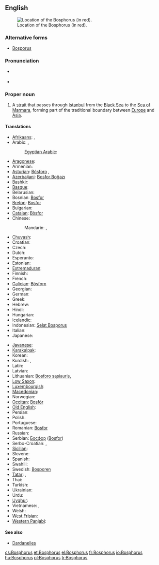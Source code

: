 ==English==
{{wikipedia|Bosporus}}
[[File:Turkish Strait disambig.svg|thumb|Location of the Bosphorus (in red).]]

===Alternative forms===
* [[Bosporus]]

===Pronunciation===
* {{a|UK}} {{IPA|/ˈbɒs.fəɹ.əs/|/ˈbɒs.pəɹ.əs/}}
* {{a|US}} {{IPA|/ˈbɑs.fɚ.əs/|/ˈbɑs.pɚ.əs/}}

===Proper noun===
{{en-proper noun|sg=the Bosphorus}}

# A [[strait]] that passes through [[Istanbul]] from the [[Black Sea]] to the [[Sea of Marmara]], forming part of the traditional boundary between [[Europe]] and [[Asia]].

====Translations====
{{trans-top|A strait that passes through Istanbul}}
* [[Afrikaans]]: {{t|af|Bosporus}}, {{t|af|Istanboel-straat}}
* Arabic: {{t|ar|مضيق بوسفور|m|tr=maDiiq búsfur|sc=Arab}}, {{t|ar|البوسفور|m|tr=al-búsfur|sc=Arab}}
*: [[Egyptian Arabic]]: {{tø|arz|البوسفور|sc=Arab}}
* [[Aragonese]]: {{t|an|Bosforo}}
* Armenian: {{t-|hy|Բոսֆոր|tr=Bosfor}}
* [[Asturian]]: [[Bósforo]] {{m}}, {{t|ast|Bósforo}}
* [[Azerbaijani]]: [[Bosfor Boğazı]]
* [[Bashkir]]: {{tø|ba|Босфор|tr=Bosfór|sc=Cyrl}}
* [[Basque]]: {{t|eu|Bosforo itsasartea}}
* Belarusian: {{t|be|Басфор|m|tr=Basfór|sc=Cyrl}}
* Bosnian: [[Bosfor]] {{m}}
* [[Breton]]: [[Bosfor]]
* Bulgarian: {{t|bg|Босфор|m|tr=Bosfor|sc=Cyrl}}
* [[Catalan]]: [[Bòsfor]] {{m}}
* Chinese:
*: Mandarin: {{t|zh|博斯普魯斯海峽|sc=Hani}}, {{t|zh|博斯普鲁斯海峡|tr=Bósīpǔlǔsī hǎixiá|sc=Hani}}
* [[Chuvash]]: {{tø|cv|Босфор|sc=Cyrl}}
* Croatian: {{t-|hr|Bospor|m}}
* Czech: {{t-|cs|Bospor|m}}
* Dutch: {{t|nl|Bosporus}}
* Esperanto: {{t-|eo|Bosporo|xs=Esperanto}}
* Estonian: {{t|et|Bosporus}}
* [[Extremaduran]]: {{tø|ext|Bósforu}}
* Finnish: {{t+|fi|Bosporinsalmi}}
* French: {{t+|fr|Bosphore|m}}
* [[Galician]]: [[Bósforo]] {{m}}
* Georgian: {{t|ka|ბოსფორი|tr=bosp‘ori}}
* German: {{t|de|Bosporus|m}}
* Greek: {{t-|el|Βόσπορος|m|tr=Vósporos}}
* Hebrew: {{t-|he|בוספורוס|m|alt=בּוֹסְפּוֹרוּס|tr=bosporus}}
* Hindi: {{t-|hi|बोस्पोरुस जलसन्धि|tr=bosporus jalsandhi|sc=Deva}}
* Hungarian: {{t+|hu|Boszporusz}}
* Icelandic: {{t-|is|Bosporussund}}
* Indonesian: [[Selat Bosporus]]
* Italian: {{t-|it|Bosforo|m}}
* Japanese: {{t|ja|ボスフォラス海峡|tr=Bosuporasu kaikyō|sc=Jpan}}
{{trans-mid}}
* [[Javanese]]: {{t|jv|Selat Bosporus}}
* [[Karakalpak]]: {{tø|kaa|Bosfor}}
* Korean: {{t|ko|보스포루스 해협|tr=Boseuporuseu haehyeop|sc=Kore}}
* Kurdish: {{t|ku|Tengava Stenbolê}}, {{t|ku|Bosfor}}
* Latin: {{t|la|Bosporus}}
* Latvian: {{t|lv|Bosfors}}
* Lithuanian: [[Bosforo sąsiauris]], {{t|lt|Bosforas}}
* [[Low Saxon]]: {{t|nds|Bosporus}}
* [[Luxembourgish]]: {{t|lb|Bosporus}}
* [[Macedonian]]: {{t|mk|Босфор|m|tr=Bósfor}}
* Norwegian: {{t|no|Bosporos}}
* [[Occitan]]: [[Bosfòr]] {{m}}
* [[Old English]]: {{t|ang|Bosporos}}
* Persian: {{t|fa|تنگه بسفر|tr=tanga Bosfor|sc=fa-Arab}}
* Polish: {{t+|pl|Bosfor|m}}
* Portuguese: {{t|pt|Bósforo|m}}
* Romanian: [[Bosfor]]
* Russian: {{t|ru|Босфор|m|tr=Bosfór|sc=Cyrl}}
* Serbian: [[Босфор]] ([[Bosfor]]) {{m}}
* Serbo-Croatian: {{t|sh|Bosfor|m}}, {{t|sh|Босфор|m}}
* [[Sicilian]]: {{t|scn|Bosfuru}}
* Slovene: {{t+|sl|Bospor|m}}
* Spanish: {{t|es|Bósforo|m}}
* Swahili: {{t|sw|Bosporus}}
* Swedish: [[Bosporen]]
* [[Tatar]]: {{t|tt|Босфор бугазы|tr=Bosfor bugazy|sc=Cyrl}}, {{t|tt|Истанбул бугазы|tr=Istanbul bugazy|sc=Cyrl}}
* Thai: {{t|th|ช่องแคบบอสฟอรัส|sc=Thai}}
* Turkish: {{t+|tr|İstanbul Boğazı}}
* Ukrainian: {{t|uk|Босфор|m|tr=Bosfór|sc=Cyrl}}
* Urdu: {{ur-Arab|[[آبنائے باسفورس]]}}
* [[Uyghur]]: {{t|ug|ئىستانبۇل بوغازى|sc=ug-Arab}}
* Vietnamese: {{t|vi|eo biển Bosporus}}, {{t|vi|eo biển Bospho}}
* Welsh: {{t-|cy|Bosphorus|xs=Welsh}}
* [[West Frisian]]: {{t|fy|Bosporus}}
* [[Western Panjabi]]: {{tø|pnb|باسفورس}}
{{trans-bottom}}

====See also====
* [[Dardanelles]]

[[cs:Bosphorus]]
[[et:Bosphorus]]
[[el:Bosphorus]]
[[fr:Bosphorus]]
[[io:Bosphorus]]
[[hu:Bosphorus]]
[[pl:Bosphorus]]
[[tr:Bosphorus]]